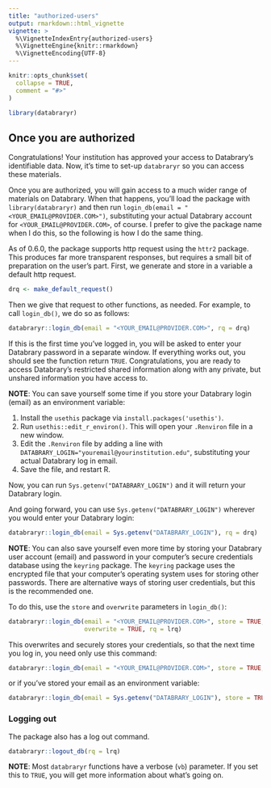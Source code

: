 ```yaml
---
title: "authorized-users"
output: rmarkdown::html_vignette
vignette: >
  %\VignetteIndexEntry{authorized-users}
  %\VignetteEngine{knitr::rmarkdown}
  %\VignetteEncoding{UTF-8}
---
```


```r
knitr::opts_chunk$set(
  collapse = TRUE,
  comment = "#>"
)
```

```r
library(databraryr)
```

## Once you are authorized

Congratulations!
Your institution has approved your access to Databrary's identifiable data.
Now, it's time to set-up `databraryr` so you can access these materials.

Once you are authorized, you will gain access to a much wider range of materials on Databrary.
When that happens, you'll load the package with `library(databraryr)` and then run `login_db(email = "<YOUR_EMAIL@PROVIDER.COM>")`, substituting your actual Databrary account for `<YOUR_EMAIL@PROVIDER.COM>`, of course.
I prefer to give the package name when I do this, so the following is how I do the same thing.

As of 0.6.0, the package supports http request using the `httr2` package.
This produces far more transparent responses, but requires a small bit of preparation on the user's part.
First, we generate and store in a variable a default http request.

```r
drq <- make_default_request()
```

Then we give that request to other functions, as needed.
For example, to call `login_db()`, we do so as follows:

```r
databraryr::login_db(email = "<YOUR_EMAIL@PROVIDER.COM>", rq = drq)
```

If this is the first time you've logged in, you will be asked to enter your Databrary password in a separate window.
If everything works out, you should see the function return `TRUE`.
Congratulations, you are ready to access Databrary's restricted shared information along with any private, but unshared information you have access to.

**NOTE**: You can save yourself some time if you store your Databrary login (email) as an
environment variable:

1. Install the `usethis` package via `install.packages('usethis')`.
2. Run `usethis::edit_r_environ()`. This will open your `.Renviron` file in a new window.
3. Edit the `.Renviron` file by adding a line with `DATABRARY_LOGIN="youremail@yourinstitution.edu"`, substituting your actual Databrary log in email.
4. Save the file, and restart R.

Now, you can run `Sys.getenv("DATABRARY_LOGIN")` and it will return your Databrary login.

And going forward, you can use `Sys.getenv("DATABRARY_LOGIN")` wherever you would enter your Databrary login:

```r
databraryr::login_db(email = Sys.getenv("DATABRARY_LOGIN"), rq = drq)
```

**NOTE**: You can also save yourself even more time by storing your Databrary user account (email) and password in your computer's secure credentials database using the `keyring` package.
The `keyring` package uses the encrypted file that your computer's operating system uses for storing other passwords.
There are alternative ways of storing user credentials, but this is the recommended one.

To do this, use the `store` and `overwrite` parameters in `login_db()`:

```r
databraryr::login_db(email = "<YOUR_EMAIL@PROVIDER.COM>", store = TRUE,
                     overwrite = TRUE, rq = lrq)
```

This overwrites and securely stores your credentials, so that the next time you log in, you need only use this command:

```r
databraryr::login_db(email = "<YOUR_EMAIL@PROVIDER.COM>", store = TRUE, rq = lrq)
```

or if you've stored your email as an environment variable:

```r
databraryr::login_db(email = Sys.getenv("DATABRARY_LOGIN"), store = TRUE, rq = lrq)
```

### Logging out

The package also has a log out command.

```r
databraryr::logout_db(rq = lrq)
```

**NOTE**: Most `databraryr` functions have a verbose (`vb`) parameter. If you set this to `TRUE`, you will get more information about what's going on.
